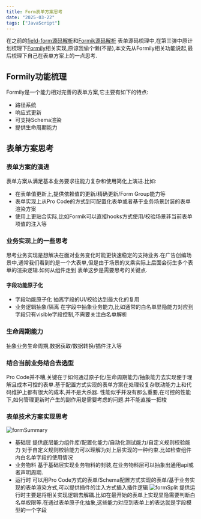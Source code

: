 ```yaml
---
title: Form表单方案思考
date: "2025-03-22"
tags: ["JavaScript"]
---
```


在之前的[field-form源码解析](https://icantunderstand.github.io/blogNew/blog/frontEndTool/rcForm)和[Formik源码解析](https://icantunderstand.github.io/blogNew/blog/frontEndTool/formik)
表单源码梳理中,在第三弹中原计划梳理下[Formily](https://formilyjs.org/zh-CN)相关实现,原谅我偷个懒(不是),本文先从Formily相关功能说起,最后梳理下自己在表单方案上的一点思考.

## Formily功能梳理
Formily是一个能力相对完善的表单方案,它主要有如下的特点:
* 路径系统
* 响应式更新
* 可支持Schema渲染
* 提供生命周期能力


## 表单方案思考
### 表单方案的演进
表单方案从满足基本业务要求往能力复杂和使用简化上演进.比如:
* 在表单值更新上,提供依赖值的更新/精确更新/Form Group能力等
* 表单实现上从Pro Code的方式到可配置化表单或者基于业务场景封装的表单渲染方案
* 使用上更贴合实际,比如Formik可以直接hooks方式使用/校验场景非当前表单项值的注入等

### 业务实现上的一些思考
思考业务实现是想解决在面对业务变化时能更快速稳定的支持业务.在广告创编场景中,通常我们看到的是一个大表单,但是由于场景的叉乘实际上后面会衍生多个表单的渲染逻辑.如何从组件走到
表单这步是需要思考的关键点.
#### 字段功能原子化
* 字段功能原子化 抽离字段的UI/校验达到最大化的复用
* 业务逻辑抽象/隔离 在字段中抽象业务能力,比如通常的白名单显隐能力对应到字段只有visible字段控制,不需要关注白名单解析

### 生命周期能力
抽象业务生命周期,数据获取/数据转换/插件注入等

### 结合当前业务结合去选型
Pro Code并不糟,关键在于如何通过原子化/生命周期能力/抽象能力去实现便于理解且成本可控的表单.基于配置方式实现的表单方案在处理较复杂联动能力上和代码维护上都有很大的成本,并不是大杀器.
性能似乎并没有那么重要,在可控的性能下,如何管理更新时产生的副作用是需要考虑的问题.并不能直接一把梭

### 表单技术方案实现思考
![formSummary](/static/images/frontEndToolStatic/form/formSummary.jpg)
* 基础层 提供底层能力组件库/配置化能力/自动化测试能力/自定义规则校验能力
对于自定义规则校验能力可以理解为对上层实现的一种约束.比如检查组件内白名单字段的使用情况
* 业务物料 基于基础层实现业务物料的封装,在业务物料层可以抽象出通用api或者声明周期.
* 运行时 可以用Pro Code方式的表单/Schema配置方式实现的表单/基于业务实现的表单渲染方式,可以提供插件的注入方式插入插件逻辑
![formSplit](/static/images/frontEndToolStatic/form/split.jpg)
提供运行时主要是将相关实现逻辑去解耦.比如在最开始的表单上实现显隐需要判断白名单权限等.在通过表单原子化抽象,这些能力对应到表单上的表达就是字段模型的一个字段


















